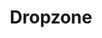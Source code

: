 ---
title: Dropzone
description: A component that allows users to select a single date.
thumbnail:
  image: /previews/components/core/dropzone.jpeg
  video: /previews/components/core/dropzone.mp4
---